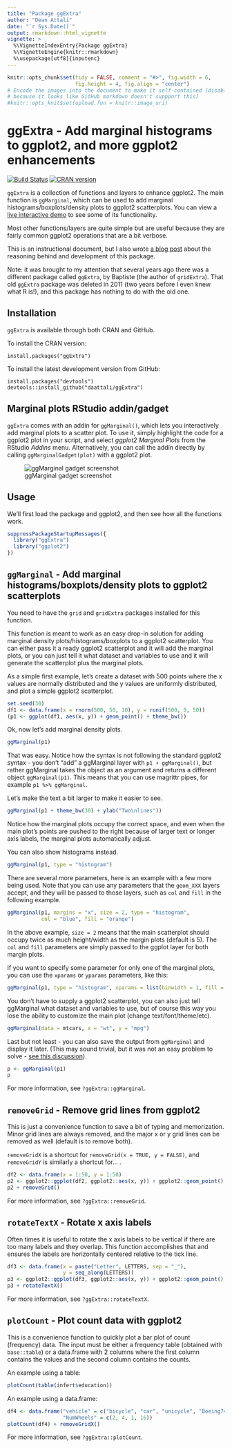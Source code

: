 ```yaml
---
title: "Package ggExtra"
author: "Dean Attali"
date: "`r Sys.Date()`"
output: rmarkdown::html_vignette
vignette: >
  %\VignetteIndexEntry{Package ggExtra}
  %\VignetteEngine{knitr::rmarkdown}
  %\usepackage[utf8]{inputenc}
---
```

  
```r
knitr::opts_chunk$set(tidy = FALSE, comment = "#>", fig.width = 6,
                      fig.height = 4, fig.align = "center")
# Encode the images into the document to make it self-contained (disabled
# because it looks like GitHub markdown doesn't suppport this)
#knitr::opts_knit$set(upload.fun = knitr::image_uri)
```

# ggExtra - Add marginal histograms to ggplot2, and more ggplot2 enhancements

[![Build Status](https://travis-ci.org/daattali/ggExtra.svg?branch=master)](https://travis-ci.org/daattali/ggExtra)
[![CRAN version](http://www.r-pkg.org/badges/version/ggExtra)](https://cran.r-project.org/package=ggExtra)

`ggExtra` is a collection of functions and layers to enhance ggplot2. The main function is `ggMarginal`, which can be used to add marginal histograms/boxplots/density plots to ggplot2 scatterplots. You can view a 
[live interactive demo](http://daattali.com/shiny/ggExtra-ggMarginal-demo/)
to see some of its functionality.

Most other functions/layers are quite simple but are useful because they are fairly common ggplot2 operations that are a bit verbose.

This is an instructional document, but I also wrote [a blog post](http://deanattali.com/2015/03/29/ggExtra-r-package/) about the reasoning
behind and development of this package.

Note: it was brought to my attention that several years ago there was a different package called `ggExtra`, by Baptiste (the author of `gridExtra`). That old `ggExtra` package was deleted in 2011 (two years before I even knew what R is!), and this package has nothing to do with the old one. 

## Installation

`ggExtra` is available through both CRAN and GitHub.

To install the CRAN version:

```
install.packages("ggExtra")
```

To install the latest development version from GitHub:

```
install.packages("devtools")
devtools::install_github("daattali/ggExtra")
```

## Marginal plots RStudio addin/gadget

`ggExtra` comes with an addin for `ggMarginal()`, which lets you interactively add marginal plots to a scatter plot. To use it, simply highlight the code for a ggplot2 plot in your script, and select *ggplot2 Marginal Plots* from the RStudio *Addins* menu. Alternatively, you can call the addin directly by calling `ggMarginalGadget(plot)` with a ggplot2 plot.

![ggMarginal gadget screenshot](../inst/img/ggmarginal-gadget.png)

## Usage

We'll first load the package and ggplot2, and then see how all the functions work.

```r
suppressPackageStartupMessages({
  library("ggExtra")
  library("ggplot2")
})
```

## `ggMarginal` - Add marginal histograms/boxplots/density plots to ggplot2 scatterplots

You need to have the `grid` and `gridExtra` packages installed for this
function.  

This function is meant to work as an easy drop-in solution for adding marginal
density plots/histograms/boxplots to a ggplot2 scatterplot. You can either pass it
a ready ggplot2 scatterplot and it will add the marginal plots, or you can just
tell it what dataset and variables to use and it will generate the scatterplot
plus the marginal plots.

As a simple first example, let's create a dataset with 500 points where the
x values are normally distributed and the y values are uniformly distributed,
and plot a simple ggplot2 scatterplot.

```r
set.seed(30)
df1 <- data.frame(x = rnorm(500, 50, 10), y = runif(500, 0, 50))
(p1 <- ggplot(df1, aes(x, y)) + geom_point() + theme_bw())
```

Ok, now let's add marginal density plots.

```r
ggMarginal(p1)
```

That was easy. Notice how the syntax is not following the standard ggplot2
syntax - you don't "add" a ggMarginal layer with `p1 + ggMarginal()`, but rather
ggMarginal takes the object as an argument and returns a different object
`ggMarginal(p1)`. This means that you can use magrittr pipes, for example
`p1 %>% ggMarginal`.

Let's make the text a bit larger to make it easier to see.

```r
ggMarginal(p1 + theme_bw(30) + ylab("Two\nlines"))
```

Notice how the marginal plots occupy the correct space, and even when the main
plot's points are pushed to the right because of larger text or longer axis labels,
the marginal plots automatically adjust.

You can also show histograms instead.

```r
ggMarginal(p1, type = "histogram")
```

There are several more parameters, here is an example with a few more being used. Note that you can use any parameters that the `geom_XXX` layers accept, and they will be passed to those layers, such as `col` and `fill` in the following example.

```r
ggMarginal(p1, margins = "x", size = 2, type = "histogram",
           col = "blue", fill = "orange")
```

In the above example, `size = 2` means that the main scatterplot should occupy twice as much height/width as the margin plots (default is 5). The `col` and `fill` parameters are simply passed to the ggplot layer for both margin plots.

If you want to specify some parameter for only one of the marginal plots, you can use the `xparams` or `yparams` parameters, like this:

```r
ggMarginal(p1, type = "histogram", xparams = list(binwidth = 1, fill = "orange"))
```

You don't have to supply a ggplot2 scatterplot, you can also just tell ggMarginal
what dataset and variables to use, but of course this way you lose the ability
to customize the main plot (change text/font/theme/etc).

```r
ggMarginal(data = mtcars, x = "wt", y = "mpg")
```

Last but not least - you can also save the output from `ggMarginal` and display
it later. (This may sound trivial, but it was not an easy problem to solve
- [see this discussion](http://stackoverflow.com/questions/29062766/store-output-from-gridextragrid-arrange-into-an-object)).

```r
p <- ggMarginal(p1)
p
```

For more information, see `?ggExtra::ggMarginal`.

## `removeGrid` - Remove grid lines from ggplot2

This is just a convenience function to save a bit of typing and memorization.
Minor grid lines are always removed, and the major x or y grid lines can be
removed as well (default is to remove both).

`removeGridX` is a shortcut for `removeGrid(x = TRUE, y = FALSE)`, and
`removeGridY` is similarly a shortcut for... <leave as exercise for reader>.

```r
df2 <- data.frame(x = 1:50, y = 1:50)
p2 <- ggplot2::ggplot(df2, ggplot2::aes(x, y)) + ggplot2::geom_point()
p2 + removeGrid()
```

For more information, see `?ggExtra::removeGrid`.

## `rotateTextX` - Rotate x axis labels

Often times it is useful to rotate the x axis labels to be vertical if there are
too many labels and they overlap. This function accomplishes that and ensures
the labels are horizontally centered relative to the tick line.

```r
df3 <- data.frame(x = paste("Letter", LETTERS, sep = "_"),
                  y = seq_along(LETTERS))
p3 <- ggplot2::ggplot(df3, ggplot2::aes(x, y)) + ggplot2::geom_point()
p3 + rotateTextX()
```

For more information, see `?ggExtra::rotateTextX`.

## `plotCount` - Plot count data with ggplot2

This is a convenience function to quickly plot a bar plot of count (frequency)
data.  The input must be either a frequency table (obtained with `base::table`)
or a data.frame with 2 columns where the first column contains the values and
the second column contains the counts.

An example using a table:
```r
plotCount(table(infert$education))
```

An example using a data.frame:
```r
df4 <- data.frame("vehicle" = c("bicycle", "car", "unicycle", "Boeing747"),
                  "NumWheels" = c(2, 4, 1, 16))
plotCount(df4) + removeGridX()
```

For more information, see `?ggExtra::plotCount`.